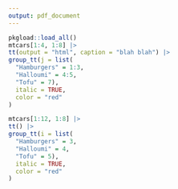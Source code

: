 ```yaml
---
output: pdf_document
---
```


```r
pkgload::load_all()
mtcars[1:4, 1:8] |>
tt(output = "html", caption = "blah blah") |> 
group_tt(j = list(
  "Hamburgers" = 1:3,
  "Halloumi" = 4:5,
  "Tofu" = 7),
  italic = TRUE,
  color = "red"
)
```


```r
mtcars[1:12, 1:8] |>
tt() |> 
group_tt(i = list(
  "Hamburgers" = 3,
  "Halloumi" = 4,
  "Tofu" = 5),
  italic = TRUE,
  color = "red"
)
```
